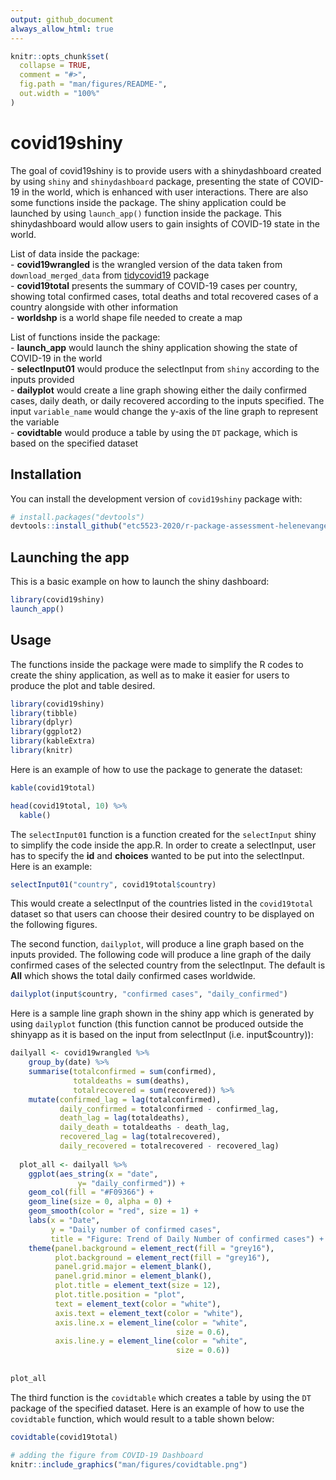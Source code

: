 ```yaml
---
output: github_document
always_allow_html: true
---
```


<!-- README.md is generated from README.Rmd. Please edit that file -->

```r
knitr::opts_chunk$set(
  collapse = TRUE,
  comment = "#>",
  fig.path = "man/figures/README-",
  out.width = "100%"
)
```


# covid19shiny

<!-- badges: start -->
<!-- badges: end -->

The goal of covid19shiny is to provide users with a shinydashboard created by using `shiny` and `shinydashboard` package, presenting the state of COVID-19 in the world, which is enhanced with user interactions. There are also some functions inside the package. The shiny application could be launched by using `launch_app()` function inside the package. This shinydashboard would allow users to gain insights of COVID-19 state in the world.

List of data inside the package:  
- **covid19wrangled** is the wrangled version of the data taken from `download_merged_data` from [tidycovid19](https://github.com/joachim-gassen/tidycovid19) package   
- **covid19total** presents the summary of COVID-19 cases per country, showing total confirmed cases, total deaths and total recovered cases of a country alongside with other information   
- **worldshp** is a world shape file needed to create a map    

List of functions inside the package:  
- **launch_app** would launch the shiny application showing the state of COVID-19 in the world  
- **selectInput01** would produce the selectInput from `shiny` according to the inputs provided  
- **dailyplot** would create a line graph showing either the daily confirmed cases, daily death, or daily recovered according to the inputs specified. The input `variable_name` would change the y-axis of the line graph to represent the variable  
- **covidtable** would produce a table by using the `DT` package, which is based on the specified dataset

## Installation

You can install the development version of `covid19shiny` package with:

``` r
# install.packages("devtools")
devtools::install_github("etc5523-2020/r-package-assessment-helenevangelinaa")
```

## Launching the app

This is a basic example on how to launch the shiny dashboard:

``` r
library(covid19shiny)
launch_app()
```

## Usage
The functions inside the package were made to simplify the R codes to create the shiny application, as well as to make it easier for users to produce the plot and table desired.

```r
library(covid19shiny)
library(tibble)
library(dplyr)
library(ggplot2)
library(kableExtra)
library(knitr)
```

Here is an example of how to use the package to generate the dataset:
```r
kable(covid19total)
```

```r
head(covid19total, 10) %>%
  kable()
```

The `selectInput01` function is a function created for the `selectInput` shiny to simplify the code inside the app.R. In order to create a selectInput, user has to specify the **id** and **choices** wanted to be put into the selectInput. Here is an example:
```r
selectInput01("country", covid19total$country)
```
This would create a selectInput of the countries listed in the `covid19total` dataset so that users can choose their desired country to be displayed on the following figures.

The second function, `dailyplot`, will produce a line graph based on the inputs provided. The following code will produce a line graph of the daily confirmed cases of the selected country from the selectInput. The default is **All** which shows the total daily confirmed cases worldwide.
```r
dailyplot(input$country, "confirmed cases", "daily_confirmed")
```

Here is a sample line graph shown in the shiny app which is generated by using `dailyplot` function (this function cannot be produced outside the shinyapp as it is based on the input from selectInput (i.e. input$country)):
```r
dailyall <- covid19wrangled %>%
    group_by(date) %>%
    summarise(totalconfirmed = sum(confirmed),
              totaldeaths = sum(deaths),
              totalrecovered = sum(recovered)) %>%
    mutate(confirmed_lag = lag(totalconfirmed),
           daily_confirmed = totalconfirmed - confirmed_lag,
           death_lag = lag(totaldeaths),
           daily_death = totaldeaths - death_lag,
           recovered_lag = lag(totalrecovered),
           daily_recovered = totalrecovered - recovered_lag)
  
  plot_all <- dailyall %>%
    ggplot(aes_string(x = "date",
               y= "daily_confirmed")) +
    geom_col(fill = "#F09366") +
    geom_line(size = 0, alpha = 0) +
    geom_smooth(color = "red", size = 1) +
    labs(x = "Date",
         y = "Daily number of confirmed cases",
         title = "Figure: Trend of Daily Number of confirmed cases") +
    theme(panel.background = element_rect(fill = "grey16"),
          plot.background = element_rect(fill = "grey16"),
          panel.grid.major = element_blank(),
          panel.grid.minor = element_blank(),
          plot.title = element_text(size = 12), 
          plot.title.position = "plot",
          text = element_text(color = "white"),
          axis.text = element_text(color = "white"),
          axis.line.x = element_line(color = "white",
                                     size = 0.6),
          axis.line.y = element_line(color = "white",
                                     size = 0.6))
  
  
plot_all
```


The third function is the `covidtable` which creates a table by using the `DT` package of the specified dataset. Here is an example of how to use the `covidtable` function, which would result to a table shown below:
```r
covidtable(covid19total)
```

```r
# adding the figure from COVID-19 Dashboard
knitr::include_graphics("man/figures/covidtable.png")
```

